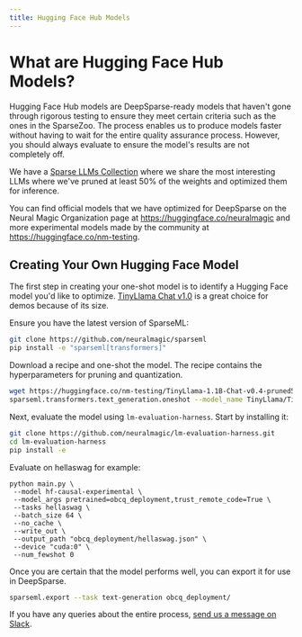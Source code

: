 ```yaml
---
title: Hugging Face Hub Models
---
```


# What are Hugging Face Hub Models?
Hugging Face Hub models are DeepSparse-ready models that haven't gone through rigorous testing to ensure they meet certain criteria such as the ones in the SparseZoo. The process enables us to produce models faster without having to wait for the entire quality assurance process. However, you should always evaluate to ensure the model's results are not completely off. 

We have a [Sparse LLMs Collection](https://huggingface.co/collections/neuralmagic/sparse-llms-659d61e81774dd48343642bf) where we share the most interesting LLMs where we've pruned at least 50% of the weights and optimized them for inference.

You can find official models that we have optimized for DeepSparse on the Neural Magic Organization page at https://huggingface.co/neuralmagic and more experimental models made by the community at https://huggingface.co/nm-testing. 

## Creating Your Own Hugging Face Model 
The first step in creating your one-shot model is to identify a Hugging Face model you'd like to optimize. [TinyLlama Chat v1.0](https://huggingface.co/TinyLlama/TinyLlama-1.1B-Chat-v1.0) is a great choice for demos because of its size. 

Ensure you have the latest version of SparseML: 
```bash
git clone https://github.com/neuralmagic/sparseml
pip install -e "sparseml[transformers]"
```

Download a recipe and one-shot the model. The recipe contains the hyperparameters for pruning and quantization. 
```bash
wget https://huggingface.co/nm-testing/TinyLlama-1.1B-Chat-v0.4-pruned50-quant/raw/main/recipe.yaml # download recipe
sparseml.transformers.text_generation.oneshot --model_name TinyLlama/TinyLlama-1.1B-Chat-v1.0 --dataset_name open_platypus --recipe recipe.yaml --output_dir ./obcq_deployment --precision float16
```

Next, evaluate the model using `lm-evaluation-harness`. Start by installing it: 
```bash
git clone https://github.com/neuralmagic/lm-evaluation-harness.git
cd lm-evaluation-harness
pip install -e 
```

Evaluate on hellaswag for example:
```
python main.py \
 --model hf-causal-experimental \
 --model_args pretrained=obcq_deployment,trust_remote_code=True \
 --tasks hellaswag \
 --batch_size 64 \
 --no_cache \
 --write_out \
 --output_path "obcq_deployment/hellaswag.json" \
 --device "cuda:0" \
 --num_fewshot 0
```

Once you are certain that the model performs well, you can export it for use in DeepSparse. 
```bash
sparseml.export --task text-generation obcq_deployment/
```

If you have any queries about the entire process, [send us a message on Slack](https://join.slack.com/t/discuss-neuralmagic/shared_invite/zt-q1a1cnvo-YBoICSIw3L1dmQpjBeDurQ).
